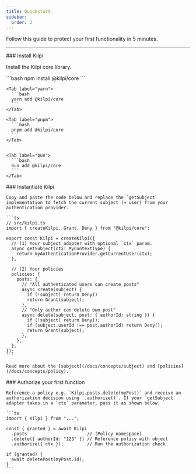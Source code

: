 ```yaml
---
title: Quickstart
sidebar:
  order: 2
---
```


Follow this guide to protect your first functionality in 5 minutes.

---

<Steps>

  <Step>
  ### Install Kilpi

Install the Kilpi core library.

  <Tabs syncKey="package-manager">
    <Tab label="npm">
      ```bash
      npm install @kilpi/core
      ```
    </Tab>

    <Tab label="yarn">
      ```bash
      yarn add @kilpi/core
      ```
    </Tab>

    <Tab label="pnpm">
      ```bash
      pnpm add @kilpi/core
      ```
    </Tab>


    <Tab label="bun">
      ```bash
      bun add @kilpi/core
      ```
    </Tab>

  </Tabs>

  </Step>

  <Step>
    ### Instantiate Kilpi

    Copy and paste the code below and replace the `getSubject` implementation to fetch the current subject (≈ user) from your authentication provider.

    ```ts
    // src/kilpi.ts
    import { createKilpi, Grant, Deny } from "@kilpi/core";

    export const Kilpi = createKilpi({
      // (1) Your subject adapter with optional `ctx` param.
      async getSubject(ctx: MyContextType) {
        return myAuthenticationProvider.getCurrentUser(ctx);
      },

      // (2) Your policies
      policies: {
        posts: {
          // "All authenticated users can create posts"
          async create(subject) {
            if (!subject) return Deny()
            return Grant(subject);
          },
          // "Only author can delete own post"
          async delete(subject, post: { authorId: string }) {
            if (!subject) return Deny();
            if (subject.userId !== post.authorId) return Deny();
            return Grant(subject);
          },
        },
      },
    });
    ```

    Read more about the [subject](/docs/concepts/subject) and [policies](/docs/concepts/policy).

  </Step>

  <Step>
    ### Authorize your first function

    Reference a policy e.g. `Kilpi.posts.delete(myPost)` and receive an authorization decision using `.authorize()`. If your `getSubject` adapter takes in a `ctx` parameter, pass it as shown below.

    ```ts
    import { Kilpi } from "...";

    const { granted } = await Kilpi
      .posts                       // (Policy namespace)
      .delete({ authorId: "123" }) // Reference policy with object
      .authorize({ ctx });         // Run the authorization check

    if (granted) {
      await deletePost(myPost.id);
    }
    ```

  </Step>
</Steps>
